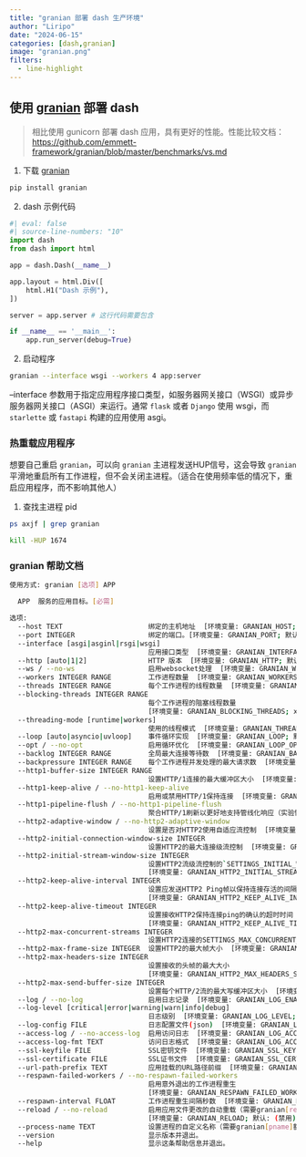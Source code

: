 ```yaml
---
title: "granian 部署 dash 生产环境"
author: "Liripo"
date: "2024-06-15"
categories: [dash,granian]
image: "granian.png"
filters:
  - line-highlight
---
```


## 使用 [granian](https://github.com/emmett-framework/granian) 部署 dash

> 相比使用 gunicorn 部署 dash 应用，具有更好的性能。性能比较文档：<https://github.com/emmett-framework/granian/blob/master/benchmarks/vs.md>


1. 下载 [granian](https://github.com/emmett-framework/granian)

```bash
pip install granian
```


2. dash 示例代码

```python
#| eval: false
#| source-line-numbers: "10"
import dash
from dash import html

app = dash.Dash(__name__)

app.layout = html.Div([
    html.H1("Dash 示例"),
])

server = app.server # 这行代码需要包含

if __name__ == '__main__':
    app.run_server(debug=True)
```


2. 启动程序

```bash
granian --interface wsgi --workers 4 app:server
```

::: {.callout-tip}
--interface 参数用于指定应用程序接口类型，如服务器网关接口（WSGI）或异步服务器网关接口（ASGI）来运行。通常 `flask` 或者 `Django` 使用 wsgi，而 `starlette` 或 `fastapi` 构建的应用使用 asgi。
:::

### 热重载应用程序

想要自己重启 `granian`，可以向 `granian` 主进程发送HUP信号，这会导致 `granian` 平滑地重启所有工作进程，但不会关闭主进程。（适合在使用频率低的情况下，重启应用程序，而不影响其他人）

1. 查找主进程 pid 

```bash
ps axjf | grep granian
```

```bash
kill -HUP 1674
```

###  granian 帮助文档

```bash
使用方式: granian [选项] APP

  APP  服务的应用目标。[必需]

选项:
  --host TEXT                     绑定的主机地址  [环境变量: GRANIAN_HOST; 默认: (127.0.0.1)]
  --port INTEGER                  绑定的端口。[环境变量: GRANIAN_PORT; 默认: 8000]
  --interface [asgi|asginl|rsgi|wsgi]
                                  应用接口类型  [环境变量: GRANIAN_INTERFACE; 默认: (rsgi)]
  --http [auto|1|2]               HTTP 版本  [环境变量: GRANIAN_HTTP; 默认: (auto)]
  --ws / --no-ws                  启用websocket处理  [环境变量: GRANIAN_WEBSOCKETS; 默认: (启用)]
  --workers INTEGER RANGE         工作进程数量  [环境变量: GRANIAN_WORKERS; 默认: 1; x>=1]
  --threads INTEGER RANGE         每个工作进程的线程数量  [环境变量: GRANIAN_THREADS; 默认: 1; x>=1]
  --blocking-threads INTEGER RANGE
                                  每个工作进程的阻塞线程数量
                                  [环境变量: GRANIAN_BLOCKING_THREADS; x>=1]
  --threading-mode [runtime|workers]
                                  使用的线程模式  [环境变量: GRANIAN_THREADING_MODE; 默认: (workers)]
  --loop [auto|asyncio|uvloop]    事件循环实现  [环境变量: GRANIAN_LOOP; 默认: (auto)]
  --opt / --no-opt                启用循环优化  [环境变量: GRANIAN_LOOP_OPT; 默认: (禁用)]
  --backlog INTEGER RANGE         全局最大连接等待数  [环境变量: GRANIAN_BACKLOG; 默认: 1024; x>=128]
  --backpressure INTEGER RANGE    每个工作进程并发处理的最大请求数  [环境变量: GRANIAN_BACKPRESSURE; 默认: (backlog/workers); x>=1]
  --http1-buffer-size INTEGER RANGE
                                  设置HTTP/1连接的最大缓冲区大小  [环境变量: GRANIAN_HTTP1_BUFFER_SIZE; 默认: 417792; x>=8192]
  --http1-keep-alive / --no-http1-keep-alive
                                  启用或禁用HTTP/1保持连接  [环境变量: GRANIAN_HTTP1_KEEP_ALIVE; 默认: (启用)]
  --http1-pipeline-flush / --no-http1-pipeline-flush
                                  聚合HTTP/1刷新以更好地支持管线化响应（实验性）  [环境变量: GRANIAN_HTTP1_PIPELINE_FLUSH; 默认: (禁用)]
  --http2-adaptive-window / --no-http2-adaptive-window
                                  设置是否对HTTP2使用自适应流控制  [环境变量: GRANIAN_HTTP2_ADAPTIVE_WINDOW; 默认: (禁用)]
  --http2-initial-connection-window-size INTEGER
                                  设置HTTP2的最大连接级流控制  [环境变量: GRANIAN_HTTP2_INITIAL_CONNECTION_WINDOW_SIZE; 默认: 1048576]
  --http2-initial-stream-window-size INTEGER
                                  设置HTTP2流级流控制的`SETTINGS_INITIAL_WINDOW_SIZE`选项
                                  [环境变量: GRANIAN_HTTP2_INITIAL_STREAM_WINDOW_SIZE; 默认: 1048576]
  --http2-keep-alive-interval INTEGER
                                  设置应发送HTTP2 Ping帧以保持连接存活的间隔
                                  [环境变量: GRANIAN_HTTP2_KEEP_ALIVE_INTERVAL]
  --http2-keep-alive-timeout INTEGER
                                  设置接收HTTP2保持连接ping的确认的超时时间
                                  [环境变量: GRANIAN_HTTP2_KEEP_ALIVE_TIMEOUT; 默认: 20]
  --http2-max-concurrent-streams INTEGER
                                  设置HTTP2连接的SETTINGS_MAX_CONCURRENT_STREAMS选项  [环境变量: GRANIAN_HTTP2_MAX_CONCURRENT_STREAMS; 默认: 200]
  --http2-max-frame-size INTEGER  设置HTTP2的最大帧大小  [环境变量: GRANIAN_HTTP2_MAX_FRAME_SIZE; 默认: 16384]
  --http2-max-headers-size INTEGER
                                  设置接收的头帧的最大大小
                                  [环境变量: GRANIAN_HTTP2_MAX_HEADERS_SIZE; 默认: 16777216]
  --http2-max-send-buffer-size INTEGER
                                  设置每个HTTP/2流的最大写缓冲区大小  [环境变量: GRANIAN_HTTP2_MAX_SEND_BUFFER_SIZE; 默认: 409600]
  --log / --no-log                启用日志记录  [环境变量: GRANIAN_LOG_ENABLED; 默认: (启用)]
  --log-level [critical|error|warning|warn|info|debug]
                                  日志级别  [环境变量: GRANIAN_LOG_LEVEL; 默认: (info)]
  --log-config FILE               日志配置文件(json)  [环境变量: GRANIAN_LOG_CONFIG]
  --access-log / --no-access-log  启用访问日志  [环境变量: GRANIAN_LOG_ACCESS_ENABLED; 默认: (禁用)]
  --access-log-fmt TEXT           访问日志格式  [环境变量: GRANIAN_LOG_ACCESS_FMT]
  --ssl-keyfile FILE              SSL密钥文件  [环境变量: GRANIAN_SSL_KEYFILE]
  --ssl-certificate FILE          SSL证书文件  [环境变量: GRANIAN_SSL_CERTIFICATE]
  --url-path-prefix TEXT          应用挂载的URL路径前缀  [环境变量: GRANIAN_URL_PATH_PREFIX]
  --respawn-failed-workers / --no-respawn-failed-workers
                                  启用意外退出的工作进程重生
                                  [环境变量: GRANIAN_RESPAWN_FAILED_WORKERS; 默认: (禁用)]
  --respawn-interval FLOAT        工作进程重生间隔秒数  [环境变量: GRANIAN_RESPAWN_INTERVAL; 默认: 3.5]
  --reload / --no-reload          启用应用文件更改的自动重载（需要granian[reload]额外配置）
                                  [环境变量: GRANIAN_RELOAD; 默认: (禁用)]
  --process-name TEXT             设置进程的自定义名称（需要granian[pname]额外配置）  [环境变量: GRANIAN_PROCESS_NAME]
  --version                       显示版本并退出。
  --help                          显示这条帮助信息并退出。
```